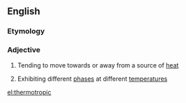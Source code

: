 ==English==

===Etymology===
{{confix|thermo|tropic}}

===Adjective===
{{en-adj}}

# {{context|biology|of a plant|lang=en}} Tending to move towards or away from a source of [[heat]]
# {{context|physics|of a liquid crystal|lang=en}} Exhibiting different [[phase]]s at different [[temperature]]s

[[el:thermotropic]]